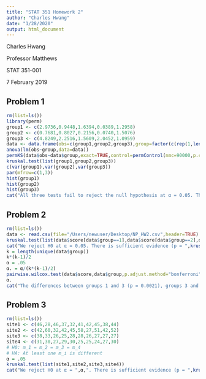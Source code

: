 ```yaml
---
title: "STAT 351 Homework 2"
author: "Charles Hwang"
date: "1/28/2020"
output: html_document
---
```

Charles Hwang

Professor Matthews

STAT 351-001

7 February 2019

## Problem 1

```r
rm(list=ls())
library(perm)
group1 <- c(2.9736,0.9448,1.6394,0.0389,1.2958)
group2 <- c(0.7681,0.8027,0.2156,0.0740,1.5076)
group3 <- c(4.8249,2.2516,1.5609,2.0452,1.0959)
data <- data.frame(obs=c(group1,group2,group3),group=factor(c(rep(1,length(group1)),rep(2,length(group2)),rep(3,length(group3)))))
anova(lm(obs~group,data=data))                                                         # Problem 1a
permKS(data$obs~data$group,exact=TRUE,control=permControl(nmc=90000,p.conf.level=.95)) # Problem 1b
kruskal.test(list(group1,group2,group3))                                               # Problem 1c
c(var(group1),var(group2),var(group3))                                                 # Problem 1d
par(mfrow=c(1,3))
hist(group1)
hist(group2)
hist(group3)
cat("All three tests fail to reject the null hypothesis at α = 0.05. The p-values for the ANOVA F-test, permutation F-test, and Kruskal-Wallis test are ",anova(lm(obs~group,data=data))[1,5],", ",permKS(data$obs~data$group,exact=TRUE,control=permControl(nmc=90000,p.conf.level=.95,tsmethod="abs"))$p.value,", and ",kruskal.test(list(group1,group2,group3))$p.value,", respectively. These p-values are relatively different from each other. For the ANOVA and permutation tests, the assumption of homoscedasticity appears to be violated. However, for the Kruskal-Wallis test, the assumption of identically shaped and scaled distributions between groups appears to be fairly satisfied.",sep="")
```

## Problem 2

```r
rm(list=ls())
data <- read.csv(file="/Users/newuser/Desktop/NP_HW2.csv",header=TRUE)
kruskal.test(list(data$score[data$group==1],data$score[data$group==2],data$score[data$group==3],data$score[data$group==4],data$score[data$group==5]))
cat("We reject H0 at α = 0.05. There is sufficient evidence (p = ",kruskal.test(list(data$score[data$group==1],data$score[data$group==2],data$score[data$group==3],data$score[data$group==4],data$score[data$group==5]))$p.value,") that at least one of the medians of the groups is different from the others using a Kruskal-Wallis test.",sep="")
k = length(unique(data$group))
k*(k-1)/2
α = .05
α. = α/(k*(k-1)/2)
pairwise.wilcox.test(data$score,data$group,p.adjust.method="bonferroni")
α.
cat("The differences between groups 1 and 3 (p = 0.0021), groups 3 and 4 (p = 0.0049), and groups 4 and 5 (p = 0.0049) are significant at α. = α/(k*(k-1)/2) = ",α.,", where k is the number of groups (",k,").",sep="")
```

## Problem 3

```r
rm(list=ls())
site1 <- c(46,28,46,37,32,41,42,45,38,44)
site2 <- c(42,60,32,42,45,58,27,51,42,52)
site3 <- c(38,33,26,25,28,28,26,27,27,27)
site4 <- c(31,30,27,29,30,25,25,24,27,30)
# H0: m_1 = m_2 = m_3 = m_4
# HA: At least one m_i is different
α = .05
kruskal.test(list(site1,site2,site3,site4))
cat("We reject H0 at α = ",α,". There is sufficient evidence (p = ",kruskal.test(list(site1,site2,site3,site4))$p.value,") that at least one of the medians of the groups is different from the others using a Kruskal-Wallis test.",sep="")
```